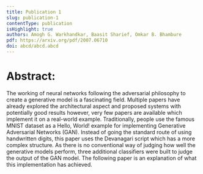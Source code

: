 ```yaml
---
title: Publication 1
slug: publication-1
contentType: publication
isHighlight: true
authors: Amogh G. Warkhandkar, Baasit Sharief, Omkar B. Bhambure
pdf: https://arxiv.org/pdf/2007.06710
doi: abcd/abcd.abcd
---
```


# Abstract:

The working of neural networks following the adversarial philosophy to create a generative model is a fascinating field. Multiple papers have already explored the architectural aspect and proposed systems with potentially good results however, very few papers are available which implement it on a real-world example. Traditionally, people use the famous MNIST dataset as a Hello, World! example for implementing Generative Adversarial Networks (GAN). Instead of going the standard route of using handwritten digits, this paper uses the Devanagari script which has a more complex structure. As there is no conventional way of judging how well the generative models perform, three additional classifiers were built to judge the output of the GAN model. The following paper is an explanation of what this implementation has achieved.
